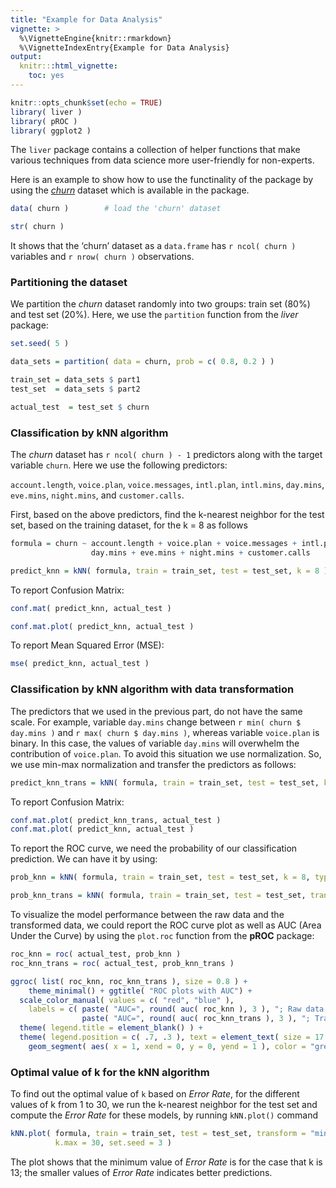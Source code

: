 ```yaml
---
title: "Example for Data Analysis"
vignette: >
  %\VignetteEngine{knitr::rmarkdown}
  %\VignetteIndexEntry{Example for Data Analysis}
output:
  knitr:::html_vignette:
    toc: yes
---
```

```r
knitr::opts_chunk$set(echo = TRUE)
library( liver )
library( pROC )     
library( ggplot2 )  
```

The `liver` package contains a collection of helper functions that make various techniques from data science more user-friendly for non-experts. 

Here is an example to show how to use the functinality of the package by using the [*churn*](https://rdrr.io/cran/liver/man/churn.html) dataset which is available in the package.

```r
data( churn )        # load the 'churn' dataset

str( churn )
```

It shows that the 'churn' dataset as a `data.frame` has `r ncol( churn )` variables and `r nrow( churn )` observations. 

### Partitioning the dataset

We partition the *churn* dataset randomly into two groups: train set (80%) and test set (20%). Here, we use the `partition` function from the *liver* package:

```r
set.seed( 5 )

data_sets = partition( data = churn, prob = c( 0.8, 0.2 ) )

train_set = data_sets $ part1
test_set  = data_sets $ part2

actual_test  = test_set $ churn
```

### Classification by kNN algorithm

The *churn* dataset has `r ncol( churn ) - 1` predictors along with the target variable `churn`. Here we use the following predictors:

`account.length`, `voice.plan`, `voice.messages`, `intl.plan`, `intl.mins`, `day.mins`, `eve.mins`, `night.mins`, and `customer.calls`.

First, based on the above predictors, find the k-nearest neighbor for the test set, based on the training dataset, for the k = 8 as follows

```r
formula = churn ~ account.length + voice.plan + voice.messages + intl.plan + intl.mins + 
                  day.mins + eve.mins + night.mins + customer.calls

predict_knn = kNN( formula, train = train_set, test = test_set, k = 8 )
```

To report Confusion Matrix:

```r
conf.mat( predict_knn, actual_test )

conf.mat.plot( predict_knn, actual_test )
```

To report Mean Squared Error (MSE):

```r
mse( predict_knn, actual_test )
```

### Classification by kNN algorithm with data transformation

The predictors that we used in the previous part, do not have the same scale. For example, variable `day.mins` change between `r min( churn $ day.mins )` and `r max( churn $ day.mins )`, whereas variable `voice.plan` is binary. In this case, the values of variable `day.mins` will overwhelm the contribution of `voice.plan`. To avoid this situation we use normalization. So, we use min-max normalization and transfer the predictors as follows:

```r
predict_knn_trans = kNN( formula, train = train_set, test = test_set, k = 8, transform = "minmax" )
```

To report Confusion Matrix:

```r
conf.mat.plot( predict_knn_trans, actual_test )
conf.mat.plot( predict_knn, actual_test )
```

To report the ROC curve, we need the probability of our classification prediction. We can have it by using:

```r
prob_knn = kNN( formula, train = train_set, test = test_set, k = 8, type = "prob" )[ , 1 ]

prob_knn_trans = kNN( formula, train = train_set, test = test_set, transform = "minmax", k = 8, type = "prob" )[ , 1 ]
```

To visualize the model performance between the raw data and the transformed data, we could report the ROC curve plot as well as AUC (Area Under the Curve) by using the `plot.roc` function from the **pROC** package:

```r
roc_knn = roc( actual_test, prob_knn )
roc_knn_trans = roc( actual_test, prob_knn_trans )

ggroc( list( roc_knn, roc_knn_trans ), size = 0.8 ) + 
    theme_minimal() + ggtitle( "ROC plots with AUC") +
  scale_color_manual( values = c( "red", "blue" ), 
    labels = c( paste( "AUC=", round( auc( roc_knn ), 3 ), "; Raw data; " ),
                paste( "AUC=", round( auc( roc_knn_trans ), 3 ), "; Transformed data" ) ) ) +
  theme( legend.title = element_blank() ) +
  theme( legend.position = c( .7, .3 ), text = element_text( size = 17 ) ) + 
    geom_segment( aes( x = 1, xend = 0, y = 0, yend = 1 ), color = "grey", linetype = "dashed" )
```

### Optimal value of k for the kNN algorithm

To find out the optimal value of `k` based on *Error Rate*, for the different values of k from 1 to 30, we run the k-nearest neighbor for the test set and compute the *Error Rate* for these models, by running `kNN.plot()` command 

```r

kNN.plot( formula, train = train_set, test = test_set, transform = "minmax", 
          k.max = 30, set.seed = 3 )
```

The plot shows that the minimum value of *Error Rate* is for the case that k is 13; the smaller values of *Error Rate* indicates better predictions.

